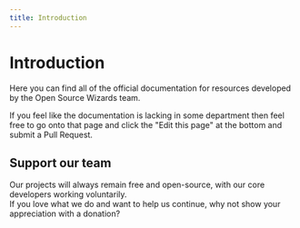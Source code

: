 ```yaml
---
title: Introduction
---
```



# Introduction

Here you can find all of the official documentation for resources developed by the Open Source Wizards team.

If you feel like the documentation is lacking in some department then feel free to go onto that page and click the "Edit this page" at the bottom and submit a Pull Request.

## Support our team

Our projects will always remain free and open-source, with our core developers working voluntarily.  
If you love what we do and want to help us continue, why not show your appreciation with a donation?

<div className="mt-2 flex flex-wrap justify-evenly gap-4">
  <SocialMediaLink image="https://avatars.githubusercontent.com/u/12395430?v=4" name="Yankı" twitterName="leithrien" />
</div>
